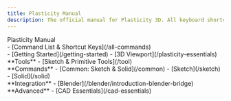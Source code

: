 ```yaml
---
title: Plasticity Manual
description: The official manual for Plasticity 3D. All keyboard shortcuts. Updated daily!
---
```


<div style={{margin: '2em 0'}}>
    <span style={{fontSize: '2em'}}><span style={{fontWeight: 800}}>Plasticity&nbsp;</span>Manual</span>
</div>

<div className={styles.container}>
    <div>
    - [Command List & Shortcut Keys](/all-commands)
    </div>
    <div>
    - [Getting Started](/getting-started)
    - [3D Viewport](/plasticity-essentials)
    </div>
    <div>
    **Tools**
    - [Sketch & Primitive Tools](/tool)
    </div>
    <div>
    **Commands**
    - [Common: Sketch & Solid](/common)
    - [Sketch](/sketch)
    - [Solid](/solid)
    </div>
    <div>
    **Integration**
    - [Blender](/blender/introduction-blender-bridge)
    </div>
    <div>
    **Advanced**
    - [CAD Essentials](/cad-essentials)
    </div>
</div>